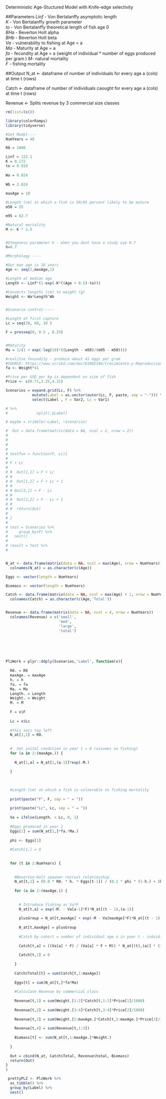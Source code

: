 Deterministic Age-Stuctured Model with Knife-edge selectivity

##Parameters
 *Linf* - Von Bertalanffy asymptotic length  
 *K* - Von Bertalanffy growth parameter  
 *to* - Von Bertalanffy theoretical length of fish age 0  
 *BHa* - Beverton Holt alpha  
 *BHb* - Beverton Holt beta  
 *Va* - vulnerability to fishing at Age = a  
 *Ma* - Maturity at Age = a  
 *fa* - fecundity at Age = a  (weight of individual * number of eggs produced per gram )
 *M*- natural mortality  
 *F* - fishing mortality  

##Output
 N_at <- dataframe of number of individuals for every age a (cols) at time t (rows)
 
 Catch <- dataframe of number of individuals caought for every age a (cols) at time t (rows)
 
 Revenue <- Splits revenue by 3 commercial size classes 

```r
rm(list=ls())

library(colorRamps)
library(tidyverse)

#Set Model----
NumYears = 40

R0 = 1000

```


```r
Linf = 122.1
K = 0.172
to = 0.919
  
Wa = 0.024
  
Wb = 2.824
  
maxAge = 18

#Length (cm) at which a fish is 50/95 percent likely to be mature
m50 = 55

m95 = 62.7

#Natural mortality
M <- K * 1.5


#Steepness parameter h - when you dont have a study use 0.7
h=0.7
```



```r
#Morphology ----

#Our max age is 18 years
Age <- seq(1,maxAge,1)

#Length at median age 
Length <- Linf*(1-exp(-K*((Age + 0.5)-to)))

#Converts lengths (cm) to weight (g)
Weight <- Wa*Length^Wb


#Scenario control-----

#Length at first capture
Lc = seq(20, 60, 10 )

F = presseq(0, 0.5 , 0.25) 


#Maturity
Ma = 1/(1 + exp(-log(19)*((Length - m50)/(m95 - m50))))

#realitve fecundity - produce about 41 eggs per gram 
#SOURCE: https://www.scribd.com/doc/81002346/Crecimiento-y-Reproduccion-de-corvina
fa <- Weight*41

#Price per USD per kg is dependent on size of fish
Price <- c(0.71,3.25,4.31)
```


```r

Scenarios = expand.grid(Lc, F) %>%
            mutate(Label = as.vector(outer(Lc, F, paste, sep = "-"))) %>%
            select(Label , F = Var2, Lc = Var1) 

# %>%
#             split(.$Label)

# maybe = tribble(~Label, ~Scenarios)

#  Out = data.frame(matrix(data = NA, ncol = 2, nrow = 2))
# 
#  
#  
#  
# testfun = function(F, Lc){
#   
# F + Lc
#  
# #  Out[1,1] = F + Lc
# #  
# #  Out[1,2] = F + Lc + 1
# #  
# # Out[2,1] = F - Lc
# #  
# #  Out[2,2] = F - Lc + 1
# #  
# #  return(Out)
#   
# }
# 
# test = Scenarios %>%
#     group_by(F) %>%
#   nest()
# 
# result = test %>%
#   


N_at <- data.frame(matrix(data = NA, ncol = max(Age), nrow = NumYears))  
  colnames(N_at) = as.character(c(Age))

Eggs <- vector(length = NumYears)

Biomass <- vector(length = NumYears)

Catch <- data.frame(matrix(data = NA, ncol = max(Age) + 1, nrow = NumYears)) 
  colnames(Catch) = as.character(c(Age,'Total'))


Revenue <- data.frame(matrix(data = NA, ncol = 4, nrow = NumYears)) 
  colnames(Revenue) = c('small',
                        'med',
                        'large',
                        'total')




  
```
  
  
  
```r
  

PlzWork = plyr::ddply(Scenarios,'Label', function(x){ 
  
  R0. = R0 
  maxAge. = maxAge 
  h. = h
  fa. = fa
  Ma. = Ma
  Length. = Length
  Weight. = Weight
  M. = M
  
  F = x$F
  
  Lc = x$Lc
  
  #this sets top left
  N_at[1,1] = R0.
  
  
  #  Set inital condition in year t = 0 (assumes no fishing)
  for (a in 2:(maxAge.)) {
    
    N_at[1,a] = N_at[1,(a-1)]*exp(-M.)
    
  }
  
  
  
  #Length (cm) at which a fish is vulnerable to fishing mortality
  
  print(paste("F", F, sep = " = "))
  
  print(paste("Lc", Lc, sep = " = "))
  
  Va = ifelse(Length. < Lc, 0, 1)
  
  #Eggs produced in year 1
  Eggs[1] = sum(N_at[1,]*fa.*Ma.)
  
  phi <- Eggs[1]
  
  #Catch[1,] = 0
  
  
  for (t in 2:NumYears) {
    
    
    #Beverton-Holt spawner recruit relationship
    N_at[t,1] = (0.8 * R0. * h. * Eggs[t-1]) / (0.2 * phi * (1-h.) + (h.-0.2) * Eggs[t-1])
    
    for (a in 2:(maxAge.)) {
      
      
      # Introduce fishing as Va*F  
      N_at[t,a] = exp(-M. - Va[a-1]*F)*N_at[(t - 1),(a-1)]
      
      plusGroup = N_at[t,maxAge] + exp(-M - Va[maxAge]*F)*N_at[(t - 1),(maxAge)]
      
      N_at[t,maxAge] = plusGroup
      
      #Catch by cohort = number of individual age a in year t - indvid. age a captured in year t
      
      Catch[t,a] = ((Va[a] * F) / (Va[a] * F + M)) * N_at[(t),(a)] * (1 - exp(-M - Va[a] * F))
      
      Catch[t,1] = 0
      
    }
    
    Catch$Total[t] = sum(Catch[t,1:maxAge])  
    
    Eggs[t] = sum(N_at[t,]*fa*Ma)
    
    #Calculate Revenue by commercial class
    
    Revenue[t,1] = sum(Weight.[1:2]*Catch[t,1:2]*Price[1]/1000)
    
    Revenue[t,2] = sum(Weight.[3:4]*Catch[t,3:4]*Price[2]/1000)
    
    Revenue[t,3] = sum(Weight.[5:maxAge.]*Catch[t,5:maxAge.]*Price[3]/1000)
    
    Revenue[t,4] = sum(Revenue[t,1:3])
   
    Biomass[t] <- sum(N_at[t,1:maxAge.]*Weight.)
     
  }
  
  Out = cbind(N_at, Catch$Total, Revenue$total, Biomass)
  return(Out)
}
)


```

```r
 prettyPLZ <- PlzWork %>%
  as_tibble() %>%
  group_by(Label) %>%
  nest()
```

